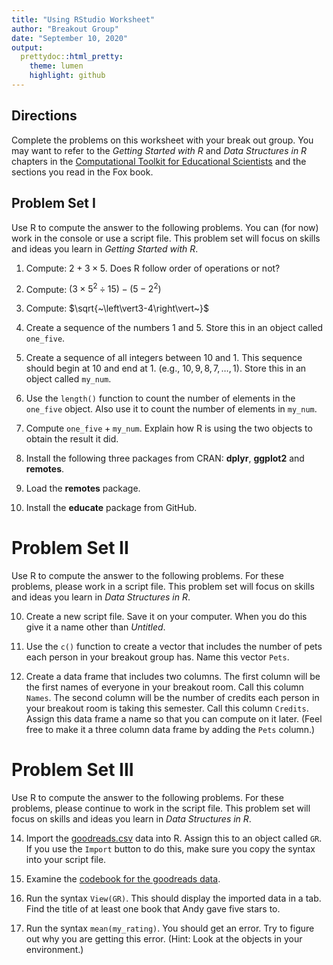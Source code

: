 ```yaml
---
title: "Using RStudio Worksheet"
author: "Breakout Group"
date: "September 10, 2020"
output:
  prettydoc::html_pretty:
    theme: lumen
    highlight: github
---
```


<script type="text/javascript" async
  src="https://cdnjs.cloudflare.com/ajax/libs/mathjax/2.7.5/MathJax.js?config=TeX-MML-AM_CHTML">
</script>

## Directions

Complete the problems on this worksheet with your break out group. You may want to refer to the *Getting Started with R* and *Data Structures in R* chapters in the [Computational Toolkit for Educational Scientists](https://zief0002.github.io/toolkit) and the sections you read in the Fox book.


## Problem Set I

Use R to compute the answer to the following problems. You can (for now) work in the console or use a script file. This problem set will focus on skills and ideas you learn in *Getting Started with R*.


1. Compute: $2 + 3 \times 5$. Does R follow order of operations or not? 

2. Compute: $(3 \times5^2 \div 15)-(5-2^2)$

3. Compute: $\sqrt{~\left\vert3-4\right\vert~}$

4. Create a sequence of the numbers 1 and 5. Store this in an object called `one_five`.

5. Create a sequence of all integers between 10 and 1. This sequence should begin at 10 and end at 1. (e.g., $10,9,8,7,\ldots,1$). Store this in an object called `my_num`.

6. Use the `length()` function to count the number of elements in the `one_five` object. Also use it to count the number of elements in `my_num`.

7. Compute $\mathtt{one\_five}+\mathtt{my\_num}$. Explain how R is using the two objects to obtain the result it did.

8. Install the following three packages from CRAN: **dplyr**, **ggplot2** and **remotes**.

9. Load the **remotes** package.

9. Install the **educate** package from GitHub. 



# Problem Set II

Use R to compute the answer to the following problems. For these problems, please work in a script file. This problem set will focus on skills and ideas you learn in *Data Structures in R*.


10. Create a new script file. Save it on your computer. When you do this give it a name other than *Untitled*.

11. Use the `c()` function to create a vector that includes the number of pets each person in your breakout group has. Name this vector `Pets`.

13. Create a data frame that includes two columns. The first column will be the first names of everyone in your breakout room. Call this column `Names`. The second column will be the number of credits each person in your breakout room is taking this semester. Call this column `Credits`. Assign this data frame a name so that you can compute on it later. (Feel free to make it a three column data frame by adding the `Pets` column.)


# Problem Set III

Use R to compute the answer to the following problems. For these problems, please continue to work in the script file. This problem set will focus on skills and ideas you learn in *Data Structures in R*.

14. Import the [goodreads.csv](https://raw.githubusercontent.com/zief0002/epsy-8251/master/data/goodreads.csv) data into R. Assign this to an object called `GR`. If you use the `Import` button to do this, make sure you copy the syntax into your script file.

15. Examine the [codebook for the goodreads data](https://zief0002.github.io/epsy-8251/codebooks/goodreads.html). 

16. Run the syntax `View(GR)`. This should display the imported data in a tab. Find the title of at least one book that Andy gave five stars to.

17. Run the syntax `mean(my_rating)`. You should get an error. Try to figure out why you are getting this error. (Hint: Look at the objects in your environment.)

